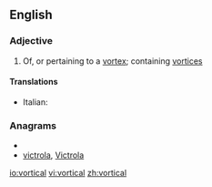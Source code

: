 ==English==

===Adjective===
{{en-adj}}

# Of, or pertaining to a [[vortex]]; containing [[vortices]]

====Translations====
{{trans-top|pertaining to a vortex}}
* Italian: {{t-|it|vorticoso}}
{{trans-mid}}

{{trans-bottom}}

===Anagrams===
* {{alphagram|acilortv}}
* [[victrola#English|victrola]], [[Victrola#English|Victrola]]

[[io:vortical]]
[[vi:vortical]]
[[zh:vortical]]